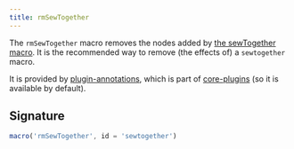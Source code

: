 ```yaml
---
title: rmSewTogether
---
```


The `rmSewTogether` macro removes the nodes added by [the sewTogether macro](/reference/macros/sewtogether).
It is the recommended way to remove (the effects of) a `sewtogether` macro.

It is provided by [plugin-annotations](/reference/plugins/annotations), which is
part of [core-plugins](/reference/plugins/core) (so it is available by default).

## Signature

```js
macro('rmSewTogether', id = 'sewtogether')
```
